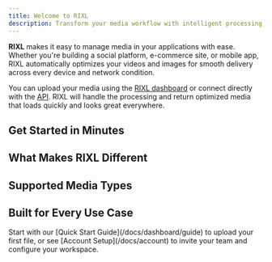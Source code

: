 ```yaml
---
title: Welcome to RIXL
description: Transform your media workflow with intelligent processing, global delivery, and effortless integration. RIXL is built for developers who want both performance and simplicity without extra complexity.
---
```



**RIXL** makes it easy to manage media in your applications with ease. Whether you're building a social platform, e-commerce site, or mobile app, RIXL automatically optimizes your videos and images for smooth delivery across every device and network condition.

You can upload your media using the [RIXL dashboard](/docs/dashboard/overview) or connect directly with the [API](/docs/api-reference). RIXL will handle the processing and return optimized media that loads quickly and looks great everywhere.

## Get Started in Minutes

<div className="grid gap-6 sm:grid-cols-2 lg:grid-cols-3">
  <InteractiveCard
    title="Quick Start Guide"
    description="Go from zero to uploading your first media in under 5 minutes."
    href="/docs/dashboard/guide"
    icon="BookOpen"
  />
  <InteractiveCard
    title="Account & Teams"
    description="Set up your workspace, invite collaborators, and manage permissions."
    href="/docs/account"
    icon="Users"
  />
  <InteractiveCard
    title="Upload & Process"
    description="Turn raw media into delivery-ready assets instantly."
    href="/docs/uploads"
    icon="Upload"
  />
  <InteractiveCard
    title="Developer APIs"
    description="Integrate RIXL directly into your applications with our clean REST APIs and SDKs."
    href="/docs/api-reference"
    icon="Code"
  />
</div>

## What Makes RIXL Different

<div className="grid gap-6 sm:grid-cols-2 lg:grid-cols-3 mt-8">
  <InfoCard
    title="Intelligent Video Processing"
    description="Multi-quality transcoding with adaptive streaming that automatically adjusts to your users' connections."
    icon="Video"
  />
  <InfoCard
    title="Next-Gen Image Optimization" 
    description="AVIF compression with ultra-fast placeholder generation—delivering much smaller files without visible quality loss."
    icon="Image"
  />
  <InfoCard
    title="Dynamic Content Feeds"
    description="Create structured feeds for social experiences that update automatically as you add content."
    icon="Rss"
  />
  <InfoCard
    title="Global Edge Network"
    description="Media served from 200+ locations worldwide with intelligent caching and real-time optimization."
    icon="Globe"
  />
  <InfoCard
    title="Team Collaboration"
    description="Shared workspaces with granular permissions so your whole team can work together easily."
    icon="Users"
  />
  <InfoCard
    title="Developer-Friendly APIs"
    description="REST APIs with SDKs, webhooks, and clear documentation for fast integration."
    icon="Code"
  />
</div>

## Supported Media Types

<div className="grid gap-6 sm:grid-cols-2 lg:grid-cols-3 mt-8">
  <InfoCard
    title="Video Formats"
    description="MP4, MOV, AVI, WebM, MKV, and other formats, up to 2GB per file with automatic transcoding."
    icon="Video"
  />
  <InfoCard
    title="Image Formats"
    description="JPEG, PNG, WebP, HEIC, SVG, and other formats, up to 100MB per file with intelligent AVIF conversion."
    icon="Image"
  />
  <InfoCard
    title="Smart Processing"
    description="Every upload is analyzed and optimized for your use case audience automatically."
    icon="Zap"
  />
</div>

## Built for Every Use Case

<div className="grid gap-6 sm:grid-cols-2 lg:grid-cols-3 mt-8">
  <InfoCard
    title="Social & Community"
    description="Support user-generated content with fast uploads and optimized delivery for large audiences."
    icon="Share"
  />
  <InfoCard
    title="E-commerce & Retail"
    description="Showcase products with clear, fast-loading images that improve customer experience and sales."
    icon="ShoppingBag"
  />
  <InfoCard
    title="Education & Training"
    description="Deliver adaptive video streaming for smooth learning on any device or network."
    icon="GraduationCap"
  />
  <InfoCard
    title="Marketing & Campaigns"
    description="Launch campaigns with confidence—your creative assets optimized for every platform and audience."
    icon="Target"
  />
  <InfoCard
    title="Mobile Applications"
    description="Reduce app size and improve performance with efficient media delivery for mobile."
    icon="Smartphone"
  />
  <InfoCard
    title="Enterprise & Scale"
    description="Manage millions of assets with enterprise-grade security, compliance, and collaboration features."
    icon="Building"
  />
</div>

<div className="mt-12">
<Callout type="tip" title="Ready to transform your media workflow?">
  Start with our [Quick Start Guide](/docs/dashboard/guide) to upload your first file,  
  or see [Account Setup](/docs/account) to invite your team and configure your workspace.
</Callout>

</div>